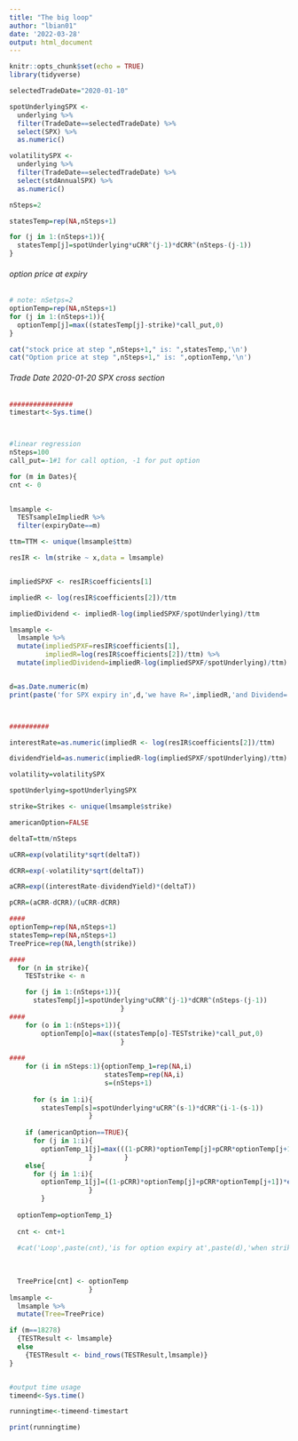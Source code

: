 ```yaml
---
title: "The big loop"
author: "lbian01"
date: '2022-03-28'
output: html_document
---
```


```r
knitr::opts_chunk$set(echo = TRUE)
library(tidyverse)
```


```r
selectedTradeDate="2020-01-10"

spotUnderlyingSPX <- 
  underlying %>% 
  filter(TradeDate==selectedTradeDate) %>% 
  select(SPX) %>% 
  as.numeric()

volatilitySPX <- 
  underlying %>% 
  filter(TradeDate==selectedTradeDate) %>% 
  select(stdAnnualSPX) %>% 
  as.numeric()

```

```r
nSteps=2

statesTemp=rep(NA,nSteps+1)

for (j in 1:(nSteps+1)){
  statesTemp[j]=spotUnderlying*uCRR^(j-1)*dCRR^(nSteps-(j-1))
}


```

###### option price at expiry
```r
# note: nSetps=2
optionTemp=rep(NA,nSteps+1)
for (j in 1:(nSteps+1)){
  optionTemp[j]=max((statesTemp[j]-strike)*call_put,0)
}

cat("stock price at step ",nSteps+1," is: ",statesTemp,'\n') 
cat("Option price at step ",nSteps+1," is: ",optionTemp,'\n')

```

###### Trade Date 2020-01-20 SPX cross section

```r
################
timestart<-Sys.time()



#linear regression
nSteps=100
call_put=-1#1 for call option, -1 for put option

for (m in Dates){
cnt <- 0
  

lmsample <- 
  TESTsampleImpliedR %>% 
  filter(expiryDate==m)

ttm=TTM <- unique(lmsample$ttm)

resIR <- lm(strike ~ x,data = lmsample)


impliedSPXF <- resIR$coefficients[1]

impliedR <- log(resIR$coefficients[2])/ttm

impliedDividend <- impliedR-log(impliedSPXF/spotUnderlying)/ttm

lmsample <- 
  lmsample %>% 
  mutate(impliedSPXF=resIR$coefficients[1],
         impliedR=log(resIR$coefficients[2])/ttm) %>% 
  mutate(impliedDividend=impliedR-log(impliedSPXF/spotUnderlying)/ttm) 


d=as.Date.numeric(m)
print(paste('for SPX expiry in',d,'we have R=',impliedR,'and Dividend=  ',impliedDividend))



##########

interestRate=as.numeric(impliedR <- log(resIR$coefficients[2])/ttm) 

dividendYield=as.numeric(impliedR-log(impliedSPXF/spotUnderlying)/ttm)

volatility=volatilitySPX 

spotUnderlying=spotUnderlyingSPX

strike=Strikes <- unique(lmsample$strike)

americanOption=FALSE

deltaT=ttm/nSteps

uCRR=exp(volatility*sqrt(deltaT))

dCRR=exp(-volatility*sqrt(deltaT))

aCRR=exp((interestRate-dividendYield)*(deltaT))

pCRR=(aCRR-dCRR)/(uCRR-dCRR)

####
optionTemp=rep(NA,nSteps+1)
statesTemp=rep(NA,nSteps+1)
TreePrice=rep(NA,length(strike))

####
  for (n in strike){
    TESTstrike <- n

    for (j in 1:(nSteps+1)){
      statesTemp[j]=spotUnderlying*uCRR^(j-1)*dCRR^(nSteps-(j-1))
                            }
####
    for (o in 1:(nSteps+1)){
        optionTemp[o]=max((statesTemp[o]-TESTstrike)*call_put,0)
                            }  
  
####    
    for (i in nSteps:1){optionTemp_1=rep(NA,i)
                        statesTemp=rep(NA,i)
                        s=(nSteps+1)
    
      for (s in 1:i){
        statesTemp[s]=spotUnderlying*uCRR^(s-1)*dCRR^(i-1-(s-1))
                    }
    
    if (americanOption==TRUE){
      for (j in 1:i){
        optionTemp_1[j]=max(((1-pCRR)*optionTemp[j]+pCRR*optionTemp[j+1])*exp(-interestRate*deltaT),(statesTemp[j]-TESTstrike)*call_put)
                    }        }  
    else{
      for (j in 1:i){
        optionTemp_1[j]=((1-pCRR)*optionTemp[j]+pCRR*optionTemp[j+1])*exp(-interestRate*deltaT)
                    }     
        }
                    
  optionTemp=optionTemp_1}
  
  cnt <- cnt+1
  
  #cat('Loop',paste(cnt),'is for option expiry at',paste(d),'when strike is',n,"Option price is: ",optionTemp,'\n')
  
  
  
  TreePrice[cnt] <- optionTemp
                    }
lmsample <- 
  lmsample %>% 
  mutate(Tree=TreePrice)

if (m==18278)
  {TESTResult <- lmsample}
  else
    {TESTResult <- bind_rows(TESTResult,lmsample)}
}


#output time usage
timeend<-Sys.time()

runningtime<-timeend-timestart

print(runningtime)

```
